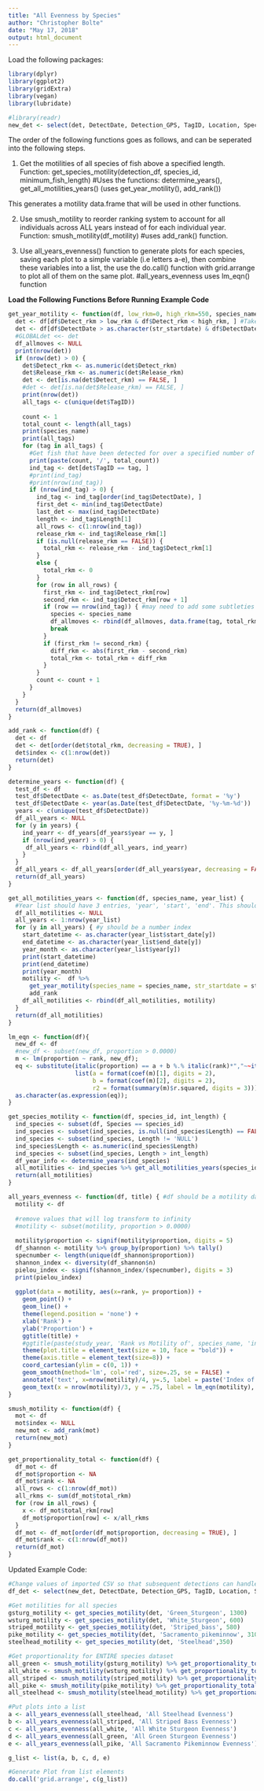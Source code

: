```yaml
---
title: "All Evenness by Species"
author: "Christopher Bolte"
date: "May 17, 2018"
output: html_document
---
```


Load the following packages:

```r
library(dplyr)
library(ggplot2)
library(gridExtra)
library(vegan)
library(lubridate)
```

```r
#library(readr)
new_det <- select(det, DetectDate, Detection_GPS, TagID, Location, Species, Release_Location, Release_Date, Release_GPS, Release_rkm = Release_RKm, Detect_rkm = Detection_RKm, Length_Type, Tag_Type)

```

The order of the following functions goes as follows, and can be seperated into the following steps.

1. Get the motilities of all species of fish above a specified length.
  Function: get_species_motility(detection_df, species_id, minimum_fish_length)
    #Uses the functions: determine_years(), get_all_motilities_years() (uses get_year_motility(), add_rank())
  
  This generates a motility data.frame that will be used in other functions.
  
2. Use smush_motility to reorder ranking system to account for all individuals across ALL years instead of for each individual year.
  Function: smush_motility(df_motility)
    #uses add_rank() function.
    
3. Use all_years_evenness() function to generate plots for each species, saving each plot to a simple variable (i.e letters a-e),
then combine these variables into a list, the use the do.call() function with grid.arrange to plot all of them on the same plot.
  #all_years_evenness uses lm_eqn() function



**Load the Following Functions Before Running Example Code**



```r
get_year_motility <- function(df, low_rkm=0, high_rkm=550, species_name, str_startdate='2000-01-01 00:00:00', str_enddate='2100-01-01 00:00:00', study_year_month) {
  det <- df[df$Detect_rkm > low_rkm & df$Detect_rkm < high_rkm, ] #Takes detections only within specified rkms
  det <- df[df$DetectDate > as.character(str_startdate) & df$DetectDate < as.character(str_enddate), ] #takes detections only within certain dates #Maybe change as.character back?
  #GLOBALdet <<- det 
  df_allmoves <- NULL
  print(nrow(det))
  if (nrow(det) > 0) {
    det$Detect_rkm <- as.numeric(det$Detect_rkm)
    det$Release_rkm <- as.numeric(det$Release_rkm)
    det <- det[is.na(det$Detect_rkm) == FALSE, ]
    #det <- det[is.na(det$Release_rkm) == FALSE, ]
    print(nrow(det))
    all_tags <- c(unique(det$TagID))
    
    count <- 1
    total_count <- length(all_tags)
    print(species_name)
    print(all_tags)
    for (tag in all_tags) {
      #Get fish that have been detected for over a specified number of years.
      print(paste(count, '/', total_count))
      ind_tag <- det[det$TagID == tag, ]
      #print(ind_tag)
      #print(nrow(ind_tag))
      if (nrow(ind_tag) > 0) {
        ind_tag <- ind_tag[order(ind_tag$DetectDate), ]
        first_det <- min(ind_tag$DetectDate)
        last_det <- max(ind_tag$DetectDate)
        length <- ind_tag$Length[1]
        all_rows <- c(1:nrow(ind_tag))
        release_rkm <- ind_tag$Release_rkm[1]
        if (is.null(release_rkm == FALSE)) {
          total_rkm <- release_rkm - ind_tag$Detect_rkm[1]
        }
        else {
          total_rkm <- 0
        }
        for (row in all_rows) {
          first_rkm <- ind_tag$Detect_rkm[row]
          second_rkm <- ind_tag$Detect_rkm[row + 1]
          if (row == nrow(ind_tag)) { #may need to add some subtleties to make sure that if the last detection is different from the second to last that this gets accounted for.
            species <- species_name
            df_allmoves <- rbind(df_allmoves, data.frame(tag, total_rkm, species, study_year_month, length, first_det, last_det))
            break
          }
          if (first_rkm != second_rkm) {
            diff_rkm <- abs(first_rkm - second_rkm)
            total_rkm <- total_rkm + diff_rkm
          }
        }
        count <- count + 1
      }
    }
  }
  return(df_allmoves)
}
```


```r
add_rank <- function(df) {
  det <- df
  det <- det[order(det$total_rkm, decreasing = TRUE), ]
  det$index <- c(1:nrow(det))
  return(det)
}

```

```r
determine_years <- function(df) {
  test_df <- df
  test_df$DetectDate <- as.Date(test_df$DetectDate, format = '%y')
  test_df$DetectDate <- year(as.Date(test_df$DetectDate, '%y-%m-%d'))
  years <- c(unique(test_df$DetectDate))
  df_all_years <- NULL
  for (y in years) {
    ind_yearr <- df_years[df_years$year == y, ]
    if (nrow(ind_yearr) > 0) {
     df_all_years <- rbind(df_all_years, ind_yearr)
    }
  }
  df_all_years <- df_all_years[order(df_all_years$year, decreasing = FALSE), ]
  return(df_all_years)
}
```


```r
get_all_motilities_years <- function(df, species_name, year_list) {
  #Year list should have 3 entries, 'year', 'start', 'end'. This should be made before the loop
  df_all_motilities <- NULL
  all_years <- 1:nrow(year_list)
  for (y in all_years) { #y should be a number index
    start_datetime <- as.character(year_list$start_date[y])
    end_datetime <- as.character(year_list$end_date[y])
    year_month <- as.character(year_list$year[y])
    print(start_datetime)
    print(end_datetime)
    print(year_month)
    motility <-  df %>% 
      get_year_motility(species_name = species_name, str_startdate = start_datetime, str_enddate = end_datetime, study_year_month=year_month) %>%
      add_rank
    df_all_motilities <- rbind(df_all_motilities, motility)
  }
  return(df_all_motilities)
}

```



```r

lm_eqn <- function(df){
  new_df <- df
  #new_df <- subset(new_df, proportion > 0.0000)
  m <- lm(proportion ~ rank, new_df);
  eq <- substitute(italic(proportion) == a + b %.% italic(rank)*","~~italic(r)^2~"="~r2, 
                   list(a = format(coef(m)[1], digits = 2), 
                        b = format(coef(m)[2], digits = 2), 
                        r2 = format(summary(m)$r.squared, digits = 3)))
  as.character(as.expression(eq));                 
}
```



```r
get_species_motility <- function(df, species_id, int_length) {
  ind_species <- subset(df, Species == species_id)
  ind_species <- subset(ind_species, is.null(ind_species$Length) == FALSE)
  ind_species <- subset(ind_species, Length != 'NULL')
  ind_species$Length <- as.numeric(ind_species$Length)
  ind_species <- subset(ind_species, Length > int_length)
  df_year_info <- determine_years(ind_species)
  all_motilities <- ind_species %>% get_all_motilities_years(species_id, df_year_info) #need to come up with a way to only select years that are relevant, AFTER filtering for length. This will be much faster.
  return(all_motilities)
}

```




```r
all_years_evenness <- function(df, title) { #df should be a motility data.frame that has gone through the smush_motility function.
  motility <- df
  
  #remove values that will log transform to infinity
  #motility <- subset(motility, proportion > 0.0000)
  
  motility$proportion <- signif(motility$proportion, digits = 5)
  df_shannon <- motility %>% group_by(proportion) %>% tally()
  specnumber <- length(unique(df_shannon$proportion))
  shannon_index <- diversity(df_shannon$n)
  pielou_index <- signif(shannon_index/(specnumber), digits = 3)
  print(pielou_index)
  
  ggplot(data = motility, aes(x=rank, y= proportion)) + 
    geom_point() + 
    geom_line() +
    theme(legend.position = 'none') +
    xlab('Rank') +
    ylab('Proportion') +
    ggtitle(title) +
    #ggtitle(paste(study_year, 'Rank vs Motility of', species_name, 'in Sacramento/San Joaquin Watershed')) +
    theme(plot.title = element_text(size = 10, face = "bold")) +
    theme(axis.title = element_text(size=8)) +
    coord_cartesian(ylim = c(0, 1)) + 
    geom_smooth(method='lm', col='red', size=.25, se = FALSE) +
    annotate('text', x=nrow(motility)/4, y=.5, label = paste('Index of Evenness:', pielou_index, sep = ' '), size = 2.5) + 
    geom_text(x = nrow(motility)/3, y = .75, label = lm_eqn(motility), parse = TRUE, size = 2.5)
}

```

```r
smush_motility <- function(df) {
  mot <- df
  mot$index <- NULL
  new_mot <- add_rank(mot)
  return(new_mot)
}
```

```r
get_proportionality_total <- function(df) {
  df_mot <- df
  df_mot$proportion <- NA
  df_mot$rank <- NA
  all_rows <- c(1:nrow(df_mot))
  all_rkms <- sum(df_mot$total_rkm)
  for (row in all_rows) {
    x <- df_mot$total_rkm[row]
    df_mot$proportion[row] <- x/all_rkms
  }
  df_mot <- df_mot[order(df_mot$proportion, decreasing = TRUE), ]
  df_mot$rank <- c(1:nrow(df_mot))
  return(df_mot)
}
```

Updated Example Code:

```r
#Change values of imported CSV so that subsequent detections can handle it.
df_det <- select(new_det, DetectDate, Detection_GPS, TagID, Location, Species, Release_Location, Release_Date, Release_GPS, Release_rkm = Release_RKm, Detect_rkm = Detection_RKm, Length, Length_Type, Tag_Type)

#Get motilities for all species
gsturg_motility <- get_species_motility(det, 'Green_Sturgeon', 1300)
wsturg_motility <- get_species_motility(det, 'White_Sturgeon', 600)
striped_motility <- get_species_motility(det, 'Striped_bass', 580)
pike_motility <- get_species_motility(det, 'Sacramento_pikeminnow', 310)
steelhead_motility <- get_species_motility(det, 'Steelhead',350)

#Get proportionality for ENTIRE species dataset
all_green <- smush_motility(gsturg_motility) %>% get_proportionality_total()
all_white <- smush_motility(wsturg_motility) %>% get_proportionality_total()
all_striped <- smush_motility(striped_motility) %>% get_proportionality_total()
all_pike <- smush_motility(pike_motility) %>% get_proportionality_total()
all_steelhead <- smush_motility(steelhead_motility) %>% get_proportionality_total()

#Put plots into a list
a <- all_years_evenness(all_steelhead, 'All Steelhead Evenness')
b <- all_years_evenness(all_striped, 'All Striped Bass Evenness')
c <- all_years_evenness(all_white, 'All White Sturgeon Evenness')
d <- all_years_evenness(all_green, 'All Green Sturgeon Evenness')
e <- all_years_evenness(all_pike, 'All Sacramento Pikeminnow Evenness')

g_list <- list(a, b, c, d, e)

#Generate Plot from list elements
do.call('grid.arrange', c(g_list))



```









